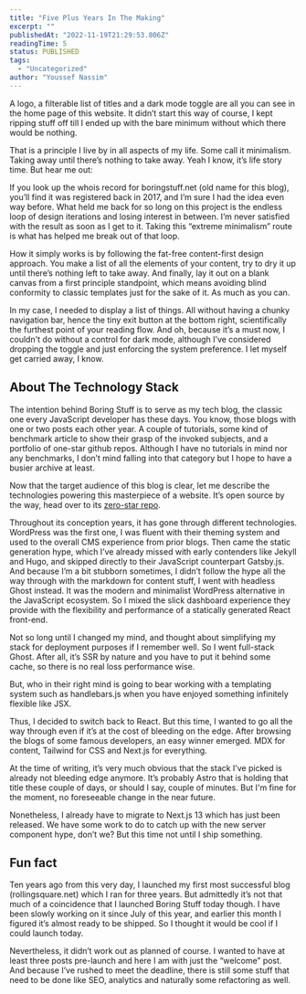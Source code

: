 ```yaml
---
title: "Five Plus Years In The Making"
excerpt: ""
publishedAt: "2022-11-19T21:29:53.806Z"
readingTime: 5
status: PUBLISHED
tags:
  - "Uncategorized"
author: "Youssef Nassim"
---
```


A logo, a filterable list of titles and a dark mode toggle are all you can see in the home page of this website. It didn’t start this way of course, I kept ripping stuff off till I ended up with the bare minimum without which there would be nothing.

That is a principle I live by in all aspects of my life. Some call it minimalism. Taking away until there’s nothing to take away. Yeah I know, it’s life story time. But hear me out:

If you look up the whois record for boringstuff.net (old name for this blog), you’ll find it was registered back in 2017, and I’m sure I had the idea even way before. What held me back for so long on this project is the endless loop of design iterations and losing interest in between. I’m never satisfied with the result as soon as I get to it. Taking this “extreme minimalism” route is what has helped me break out of that loop.

How it simply works is by following the fat-free content-first design approach. You make a list of all the elements of your content, try to dry it up until there’s nothing left to take away. And finally, lay it out on a blank canvas from a first principle standpoint, which means avoiding blind conformity to classic templates just for the sake of it. As much as you can.

In my case, I needed to display a list of things. All without having a chunky navigation bar, hence the tiny exit button at the bottom right, scientifically the furthest point of your reading flow. And oh, because it’s a must now, I couldn't do without a control for dark mode, although I’ve considered dropping the toggle and just enforcing the system preference. I let myself get carried away, I know.

## About The Technology Stack

The intention behind Boring Stuff is to serve as my tech blog, the classic one every JavaScript developer has these days. You know, those blogs with one or two posts each other year. A couple of tutorials, some kind of benchmark article to show their grasp of the invoked subjects, and a portfolio of one-star github repos. Although I have no tutorials in mind nor any benchmarks, I don’t mind falling into that category but I hope to have a busier archive at least.

Now that the target audience of this blog is clear, let me describe the technologies powering this masterpiece of a website. It’s open source by the way, head over to its [zero-star repo](https://github.com/youssefnassim/boringstuff).

Throughout its conception years, it has gone through different technologies. WordPress was the first one, I was fluent with their theming system and used to the overall CMS experience from prior blogs. Then came the static generation hype, which I’ve already missed with early contenders like Jekyll and Hugo, and skipped directly to their JavaScript counterpart Gatsby.js. And because I’m a bit stubborn sometimes, I didn’t follow the hype all the way through with the markdown for content stuff, I went with headless Ghost instead. It was the modern and minimalist WordPress alternative in the JavaScript ecosystem. So I mixed the slick dashboard experience they provide with the flexibility and performance of a statically generated React front-end.

Not so long until I changed my mind, and thought about simplifying my stack for deployment purposes if I remember well. So I went full-stack Ghost. After all, it’s SSR by nature and you have to put it behind some cache, so there is no real loss performance wise.

But, who in their right mind is going to bear working with a templating system such as handlebars.js when you have enjoyed something infinitely flexible like JSX.

Thus, I decided to switch back to React. But this time, I wanted to go all the way through even if it’s at the cost of bleeding on the edge. After browsing the blogs of some famous developers, an easy winner emerged. MDX for content, Tailwind for CSS and Next.js for everything.

At the time of writing, it’s very much obvious that the stack I’ve picked is already not bleeding edge anymore. It’s probably Astro that is holding that title these couple of days, or should I say, couple of minutes. But I'm fine for the moment, no foreseeable change in the near future.

Nonetheless, I already have to migrate to Next.js 13 which has just been released. We have some work to do to catch up with the new server component hype, don’t we? But this time not until I ship something.

## Fun fact

Ten years ago from this very day, I launched my first most successful blog (rollingsquare.net) which I ran for three years. But admittedly it’s not that much of a coincidence that I launched Boring Stuff today though. I have been slowly working on it since July of this year, and earlier this month I figured it’s almost ready to be shipped. So I thought it would be cool if I could launch today.

Nevertheless, it didn’t work out as planned of course. I wanted to have at least three posts pre-launch and here I am with just the “welcome” post. And because I’ve rushed to meet the deadline, there is still some stuff that need to be done like SEO, analytics and naturally some refactoring as well.
